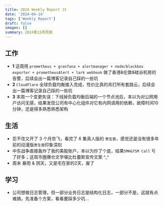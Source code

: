```yaml
---
title: 2024 Weekly Report 15
date: '2024-04-14'
tags: ['Weekly Report']
draft: false
images: []
summary: 2024第15周周报
---
```


<TOCInline toc={props.toc}/>

## 工作

- **1** 这周用 `prometheus + granfana + alertmanager + node/blackbox exporter + prometheusAlert + lark webhook` 做了香港&伦敦&硅谷机房的告警，后续会出一篇博客记录自己踩的一些坑
- **2** `CloudFlare` 全球负载均衡接入完成，性价比真的吊打所有套路云，后续会出一篇博客记录自己踩的一些坑
- **3** 本周一个变更失误：下线掉负载均衡后端的一个节点池后，本以为对公网用户访问无感，结果发现公司有中心化组件对它有内网调用的依赖，故障时间10分钟，还是得多熟悉熟悉架构



## 生活

- 忍不住又开了 3 个月奈飞，看完了 6 集真人版的 `寄生兽`，感觉还是没有很多年前的动漫版`寄生兽`印象深刻
- 中东战争直接轰炸了我的美股账户，本以为抄了个底，结果`SMH&TSM Call` 亏了好多；这周币圈爆仓文学堪比杜蕾斯宣传文案 ^_^
- 周末 暴雨 & 阴天，又是宅在家的2天，废了



## 学习

- 公司想做日志管理，但一部分业务日志是结构化日志，一部分不是，这就有点难搞，先准备个方案，看看要踩多少坑...







